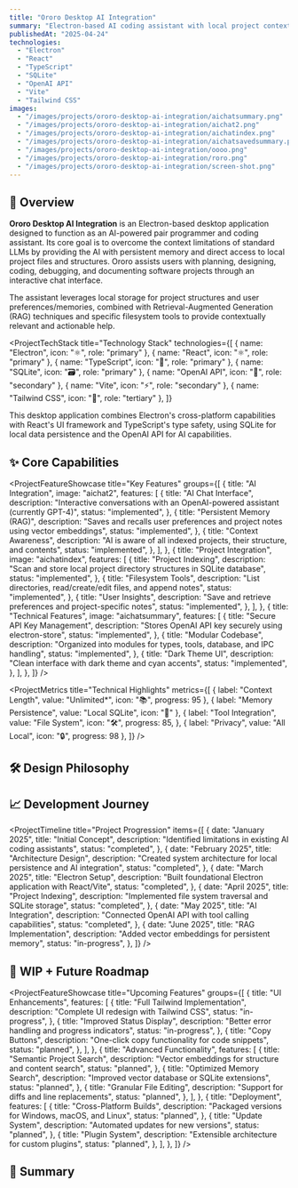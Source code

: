 ```yaml
---
title: "Ororo Desktop AI Integration"
summary: "Electron-based AI coding assistant with local project context and persistent memory."
publishedAt: "2025-04-24"
technologies:
  - "Electron"
  - "React"
  - "TypeScript"
  - "SQLite"
  - "OpenAI API"
  - "Vite"
  - "Tailwind CSS"
images:
  - "/images/projects/ororo-desktop-ai-integration/aichatsummary.png"
  - "/images/projects/ororo-desktop-ai-integration/aichat2.png"
  - "/images/projects/ororo-desktop-ai-integration/aichatindex.png"
  - "/images/projects/ororo-desktop-ai-integration/aichatsavedsummary.png"
  - "/images/projects/ororo-desktop-ai-integration/oooo.png"
  - "/images/projects/ororo-desktop-ai-integration/roro.png"
  - "/images/projects/ororo-desktop-ai-integration/screen-shot.png"
---
```


## 🧠 Overview

**Ororo Desktop AI Integration** is an Electron-based desktop application designed to function as an AI-powered pair programmer and coding assistant. Its core goal is to overcome the context limitations of standard LLMs by providing the AI with persistent memory and direct access to local project files and structures. Ororo assists users with planning, designing, coding, debugging, and documenting software projects through an interactive chat interface.

The assistant leverages local storage for project structures and user preferences/memories, combined with Retrieval-Augmented Generation (RAG) techniques and specific filesystem tools to provide contextually relevant and actionable help.

<ProjectTechStack
  title="Technology Stack"
  technologies={[
    { name: "Electron", icon: "⚛️", role: "primary" },
    { name: "React", icon: "⚛️", role: "primary" },
    { name: "TypeScript", icon: "🔷", role: "primary" },
    { name: "SQLite", icon: "🗃️", role: "primary" },
    { name: "OpenAI API", icon: "🤖", role: "secondary" },
    { name: "Vite", icon: "⚡", role: "secondary" },
    { name: "Tailwind CSS", icon: "🎨", role: "tertiary" },
  ]}
>
  This desktop application combines Electron's cross-platform capabilities with
  React's UI framework and TypeScript's type safety, using SQLite for local data
  persistence and the OpenAI API for AI capabilities.
</ProjectTechStack>
## ✨ Core Capabilities

<ProjectFeatureShowcase
  title="Key Features"
  groups={[
    {
      title: "AI Integration",
      image: "aichat2",
      features: [
        {
          title: "AI Chat Interface",
          description:
            "Interactive conversations with an OpenAI-powered assistant (currently GPT-4)",
          status: "implemented",
        },
        {
          title: "Persistent Memory (RAG)",
          description:
            "Saves and recalls user preferences and project notes using vector embeddings",
          status: "implemented",
        },
        {
          title: "Context Awareness",
          description:
            "AI is aware of all indexed projects, their structure, and contents",
          status: "implemented",
        },
      ],
    },
    {
      title: "Project Integration",
      image: "aichatindex",
      features: [
        {
          title: "Project Indexing",
          description:
            "Scan and store local project directory structures in SQLite database",
          status: "implemented",
        },
        {
          title: "Filesystem Tools",
          description:
            "List directories, read/create/edit files, and append notes",
          status: "implemented",
        },
        {
          title: "User Insights",
          description:
            "Save and retrieve preferences and project-specific notes",
          status: "implemented",
        },
      ],
    },
    {
      title: "Technical Features",
      image: "aichatsummary",
      features: [
        {
          title: "Secure API Key Management",
          description: "Stores OpenAI API key securely using electron-store",
          status: "implemented",
        },
        {
          title: "Modular Codebase",
          description:
            "Organized into modules for types, tools, database, and IPC handling",
          status: "implemented",
        },
        {
          title: "Dark Theme UI",
          description: "Clean interface with dark theme and cyan accents",
          status: "implemented",
        },
      ],
    },
  ]}
/>

<ProjectMetrics
  title="Technical Highlights"
  metrics={[
    { label: "Context Length", value: "Unlimited*", icon: "📚", progress: 95 },
    { label: "Memory Persistence", value: "Local SQLite", icon: "💾" },
    {
      label: "Tool Integration",
      value: "File System",
      icon: "🛠️",
      progress: 85,
    },
    { label: "Privacy", value: "All Local", icon: "🔒", progress: 98 },
  ]}
/>
## 🛠️ Design Philosophy

<ProjectChallengeCard
  title="Context Limitations Challenge"
  challenge="Overcome the inherent context window limitations of large language models when working with codebases that exceed token limits."
  solution="Implemented a local project indexing system with SQLite database storage, combined with filesystem tools that allow the AI to explore and understand code on demand."
  impact="Created an assistant that can work with projects of any size, maintaining context across sessions and providing more relevant, code-aware assistance than web-based alternatives."
  domain="AI/LLM Integration"
/>

## 📈 Development Journey

<ProjectTimeline
  title="Project Progression"
  items={[
    {
      date: "January 2025",
      title: "Initial Concept",
      description: "Identified limitations in existing AI coding assistants",
      status: "completed",
    },
    {
      date: "February 2025",
      title: "Architecture Design",
      description:
        "Created system architecture for local persistence and AI integration",
      status: "completed",
    },
    {
      date: "March 2025",
      title: "Electron Setup",
      description: "Built foundational Electron application with React/Vite",
      status: "completed",
    },
    {
      date: "April 2025",
      title: "Project Indexing",
      description: "Implemented file system traversal and SQLite storage",
      status: "completed",
    },
    {
      date: "May 2025",
      title: "AI Integration",
      description: "Connected OpenAI API with tool calling capabilities",
      status: "completed",
    },
    {
      date: "June 2025",
      title: "RAG Implementation",
      description: "Added vector embeddings for persistent memory",
      status: "in-progress",
    },
  ]}
/>
## 🚧 WIP + Future Roadmap

<ProjectFeatureShowcase
  title="Upcoming Features"
  groups={[
    {
      title: "UI Enhancements",
      features: [
        {
          title: "Full Tailwind Implementation",
          description: "Complete UI redesign with Tailwind CSS",
          status: "in-progress",
        },
        {
          title: "Improved Status Display",
          description: "Better error handling and progress indicators",
          status: "in-progress",
        },
        {
          title: "Copy Buttons",
          description: "One-click copy functionality for code snippets",
          status: "planned",
        },
      ],
    },
    {
      title: "Advanced Functionality",
      features: [
        {
          title: "Semantic Project Search",
          description: "Vector embeddings for structure and content search",
          status: "planned",
        },
        {
          title: "Optimized Memory Search",
          description: "Improved vector database or SQLite extensions",
          status: "planned",
        },
        {
          title: "Granular File Editing",
          description: "Support for diffs and line replacements",
          status: "planned",
        },
      ],
    },
    {
      title: "Deployment",
      features: [
        {
          title: "Cross-Platform Builds",
          description: "Packaged versions for Windows, macOS, and Linux",
          status: "planned",
        },
        {
          title: "Update System",
          description: "Automated updates for new versions",
          status: "planned",
        },
        {
          title: "Plugin System",
          description: "Extensible architecture for custom plugins",
          status: "planned",
        },
      ],
    },
  ]}
/>
## 🔗 Summary

<ProjectChallengeCard
  title="Project Impact"
  challenge="Create a next-generation coding assistant that bridges the gap between local development and AI-powered productivity."
  solution="Developed an Electron desktop application that combines persistent memory, project context awareness, and powerful filesystem tools to provide contextually relevant coding assistance."
  impact="Ororo Desktop AI Integration empowers developers with an AI assistant that understands their entire codebase, maintains context between sessions, and offers assistance tailored to their specific projects—all while preserving privacy with local data storage."
  domain="Developer Tools/AI"
/>
<ComponentShowcase title="Related Projects">
  <ProjectCard title="Portfolio Next.js" slug="portfolio-nextjs" />
  <ProjectCard title="AI Campfire Chat" slug="ai-campfire-chat" />
</ComponentShowcase>
